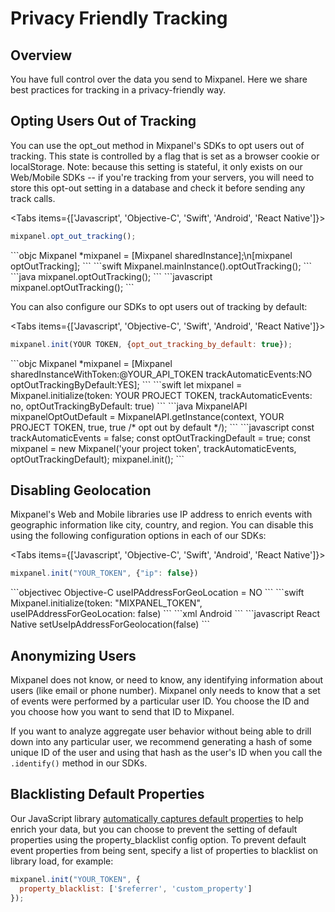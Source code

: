 # Privacy Friendly Tracking


## Overview
You have full control over the data you send to Mixpanel. Here we share best practices for tracking in a privacy-friendly way.

## Opting Users Out of Tracking
You can use the opt_out method in Mixpanel's SDKs to opt users out of tracking. This state is controlled by a flag that is set as a browser cookie or localStorage. Note: because this setting is stateful, it only exists on our Web/Mobile SDKs -- if you're tracking from your servers, you will need to store this opt-out setting in a database and check it before sending any track calls.

<Tabs items={['Javascript', 'Objective-C', 'Swift', 'Android', 'React Native']}>
<Tab>
```javascript
mixpanel.opt_out_tracking();
```
</Tab>
<Tab>
```objc
Mixpanel *mixpanel = [Mixpanel sharedInstance];\n[mixpanel optOutTracking];
```
</Tab>
<Tab>
```swift
Mixpanel.mainInstance().optOutTracking();
```
</Tab>
<Tab>
```java
mixpanel.optOutTracking();
```
</Tab>
<Tab>
```javascript
mixpanel.optOutTracking();
```
</Tab>
</Tabs>

You can also configure our SDKs to opt users out of tracking by default:

<Tabs items={['Javascript', 'Objective-C', 'Swift', 'Android', 'React Native']}>
<Tab>
```javascript
mixpanel.init(YOUR TOKEN, {opt_out_tracking_by_default: true});
```
</Tab>
<Tab>
```objc
Mixpanel *mixpanel = [Mixpanel sharedInstanceWithToken:@YOUR_API_TOKEN trackAutomaticEvents:NO optOutTrackingByDefault:YES];
```
</Tab>
<Tab>
```swift
let mixpanel = Mixpanel.initialize(token: YOUR PROJECT TOKEN, trackAutomaticEvents: no, optOutTrackingByDefault: true)
```
</Tab>
<Tab>
```java
MixpanelAPI mixpanelOptOutDefault = MixpanelAPI.getInstance(context, YOUR PROJECT TOKEN, true, true /* opt out by default */);
```
</Tab>
<Tab>
```javascript
const trackAutomaticEvents = false;
const optOutTrackingDefault = true;
const mixpanel = new Mixpanel('your project token', trackAutomaticEvents, optOutTrackingDefault);
mixpanel.init();
```
</Tab>
</Tabs>


## Disabling Geolocation
Mixpanel's Web and Mobile libraries use IP address to enrich events with geographic information like city, country, and region. You can disable this using the following configuration options in each of our SDKs:

<Tabs items={['Javascript', 'Objective-C', 'Swift', 'Android', 'React Native']}>
<Tab>
```javascript Javascript
mixpanel.init("YOUR_TOKEN", {"ip": false})
```
</Tab>
<Tab>
```objectivec Objective-C
useIPAddressForGeoLocation = NO
```
</Tab>
<Tab>
```swift
Mixpanel.initialize(token: "MIXPANEL_TOKEN", useIPAddressForGeoLocation: false)
```
</Tab>
<Tab>
  ```xml Android
<meta-data android:name="com.mixpanel.android.MPConfig.UseIpAddressForGeolocation" android:value="false" />
```
</Tab>
<Tab>
  ```javascript React Native
setUseIpAddressForGeolocation(false)
```
</Tab>
</Tabs>

## Anonymizing Users
Mixpanel does not know, or need to know, any identifying information about users (like email or phone number). Mixpanel only needs to know that a set of events were performed by a particular user ID. You choose the ID and you choose how you want to send that ID to Mixpanel.

If you want to analyze aggregate user behavior without being able to drill down into any particular user, we recommend generating a hash of some unique ID of the user and using that hash as the user's ID when you call the `.identify()` method in our SDKs.

## Blacklisting Default Properties
Our JavaScript library [automatically captures default properties](https://docs.mixpanel.com/docs/tracking/reference/default-properties) to help enrich your data, but you can choose to prevent the setting of default properties using the property_blacklist config option. To prevent default event properties from being sent, specify a list of properties to blacklist on library load, for example:

```javascript Javascript
mixpanel.init("YOUR_TOKEN", {
  property_blacklist: ['$referrer', 'custom_property']
});
```
